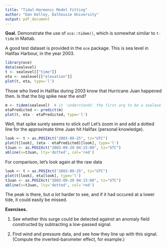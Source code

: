 ```yaml
---
title: "Tidal-Harmonic Model Fitting"
author: "Dan Kelley, Dalhousie University"
output: pdf_document
---
```


**Goal.** Demonstrate the use of `oce::tidem()`, which is somewhat similar to `t-tide` in Matlab.

A good test dataset is provided in the `oce` package. This is sea level in Halifax Harbour, in the year 2003.

```r
library(oce)
data(sealevel)
t <- sealevel[["time"]]
eta <- sealevel[["elevation"]]
plot(t, eta, type='l')
```

Those who lived in Halifax during 2003 know that Hurricane Juan happened then. Is that the big spike  near the end?

```r
m <- tidem(sealevel)  # it 'understands' the first arg to be a sealevel-class object
etaPredicted <- predict(m)
plot(t, eta - etaPredicted, type='l')
```

Well, that spike surely seems to stick out! Let's zoom in and add a dotted line for the approximate
time Juan hit Halifax (personal knowledge).
```r
look <- t > as.POSIXct("2003-09-25", tz="UTC")
plot(t[look], (eta - etaPredicted)[look], type='l')
tJuan <- as.POSIXct("2003-09-29 04:15:00", tz="UTC")
abline(v=tJuan, lty='dotted', col='red')
```

For comparison, let's look again at the raw data
```r
look <- t > as.POSIXct("2003-09-25", tz="UTC")
plot(t[look], eta[look], type='l')
tJuan <- as.POSIXct("2003-09-29 04:15:00", tz="UTC")
abline(v=tJuan, lty='dotted', col='red')
```

The peak is there, but *a lot* harder to see, and if it had occured at a lower
tide, it could easily be missed.

**Exercises.**

1. See whether this surge could be detected against an anomaly field
constructed by subtracting a low-passed signal.

2. Find wind and pressure data, and see how they line up with this signal.
(Compute the inverted-barometer effect, for example.)
